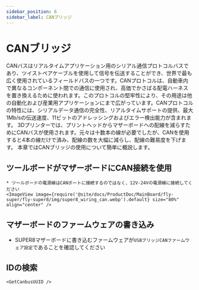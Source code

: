 ```yaml
---
sidebar_position: 6
sidebar_label: CANブリッジ
---
```






# CANブリッジ

CANバスはリアルタイムアプリケーション用のシリアル通信プロトコルバスであり、ツイストペアケーブルを使用して信号を伝送することができ、世界で最も広く使用されているフィールドバスの一つです。CANプロトコルは、自動車内で異なるコンポーネント間での通信に使用され、高価でかさばる配電ハーネスを置き換えるために使われます。このプロトコルの堅牢性により、その用途は他の自動化および産業用アプリケーションにまで広がっています。CANプロトコルの特性には、シリアルデータ通信の完全性、リアルタイムサポートの提供、最大1Mb/sの伝送速度、11ビットのアドレッシングおよびエラー検出能力が含まれます。
3Dプリンターでは、プリントヘッドからマザーボードへの配線を減らすためにCANバスが使用されます。元々は十数本の線が必要でしたが、CANを使用すると4本の線だけで済み、配線の数を大幅に減らし、配線の難易度を下げます。
本章ではCANブリッジの使用について簡単に概説します。

## ツールボードがマザーボードにCAN接続を使用

    * ツールボードの電源線はCANポートに接続するのではなく、12V-24Vの電源線に接続してください
    <ImageView image={require('@site/docs/ProductDoc/MainBoard/fly-super/fly-super8/img/super8_wiring_can.webp').default} size="80%" align="center" />


## マザーボードのファームウェアの書き込み

* SUPER8マザーボードに書き込むファームウェアが`USBブリッジCANファームウェア設定`であることを確認してください

## IDの検索

    <GetCanbusUUID />